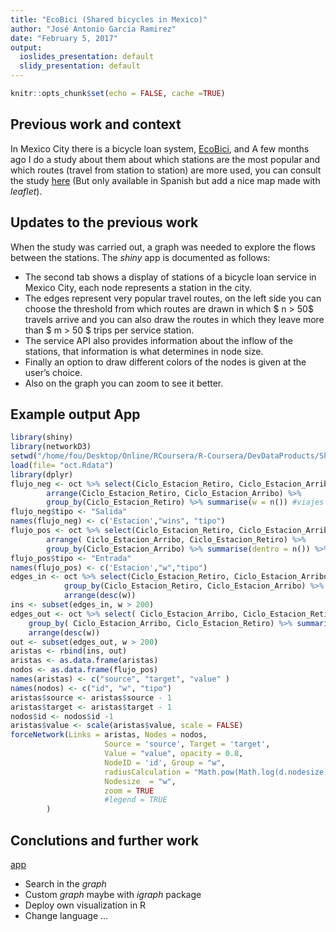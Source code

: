 ```yaml
---
title: "EcoBici (Shared bicycles in Mexico)"
author: "José Antonio García Ramirez"
date: "February 5, 2017"
output:
  ioslides_presentation: default
  slidy_presentation: default
---
```


```r
knitr::opts_chunk$set(echo = FALSE, cache =TRUE)
```

## Previous work and context
In Mexico City there is a bicycle loan system, [EcoBici](https://www.ecobici.cdmx.gob.mx/), and A few months ago I do a study about them about which stations are the most popular and which routes (travel from station to station) are more used, you can consult the study [here](https://github.com/fou-foo/opi_test/blob/master/exa_opi.html) (But only available in Spanish but add a nice map made with _leaflet_). 

##  Updates to the previous work
When the study was carried out, a graph was needed to explore the flows between the stations.
The _shiny_ app is documented as follows:

   * The second tab shows a display of stations of a bicycle loan service in Mexico City, each node represents a station in the city.
   * The edges represent very popular travel routes, on the left side you can choose the threshold from which routes are drawn in which $ n > 50$ travels arrive and you can also draw the routes in which they leave more than $ m > 50 $ trips per service station.
   * The service API also provides information about the inflow of the stations, that information is what determines in node size.
   * Finally an option to draw different colors of the nodes is given at the user's choice.
   * Also on the graph you can zoom to see it better.

## Example output App

```r
library(shiny)
library(networkD3)
setwd("/home/fou/Desktop/Online/RCoursera/R-Coursera/DevDataProducts/ShinyGraph")
load(file= "oct.Rdata")
library(dplyr)
flujo_neg <- oct %>% select(Ciclo_Estacion_Retiro, Ciclo_Estacion_Arribo) %>%
		arrange(Ciclo_Estacion_Retiro, Ciclo_Estacion_Arribo) %>%
		group_by(Ciclo_Estacion_Retiro) %>% summarise(w = n()) #viajes que salen de estacion
flujo_neg$tipo <- "Salida" 
names(flujo_neg) <- c('Estacion',"wins", "tipo")
flujo_pos <- oct %>% select(Ciclo_Estacion_Retiro, Ciclo_Estacion_Arribo) %>%
		arrange( Ciclo_Estacion_Arribo, Ciclo_Estacion_Retiro) %>%
		group_by(Ciclo_Estacion_Arribo) %>% summarise(dentro = n()) %>% arrange(desc(dentro))
flujo_pos$tipo <- "Entrada"
names(flujo_pos) <- c('Estacion',"w","tipo")
edges_in <- oct %>% select(Ciclo_Estacion_Retiro, Ciclo_Estacion_Arribo) %>%
			group_by(Ciclo_Estacion_Retiro, Ciclo_Estacion_Arribo) %>% summarise(w = n()) %>%
			arrange(desc(w))
ins <- subset(edges_in, w > 200)
edges_out <- oct %>% select( Ciclo_Estacion_Arribo, Ciclo_Estacion_Retiro) %>%
	group_by( Ciclo_Estacion_Arribo, Ciclo_Estacion_Retiro) %>% summarise(w = n()) %>%
	arrange(desc(w))
out <- subset(edges_out, w > 200)
aristas <- rbind(ins, out)
aristas <- as.data.frame(aristas)
nodos <- as.data.frame(flujo_pos)
names(aristas) <- c("source", "target", "value" )
names(nodos) <- c("id", "w", "tipo")
aristas$source <- aristas$source - 1
aristas$target <- aristas$target - 1
nodos$id <- nodos$id -1 
aristas$value <- scale(aristas$value, scale = FALSE)
forceNetwork(Links = aristas, Nodes = nodos,
					 Source = 'source', Target = 'target',
					 Value = "value", opacity = 0.8,
					 NodeID = 'id', Group = "w",
					 radiusCalculation = "Math.pow(Math.log(d.nodesize), 1.5)",
					 Nodesize  = "w", 
					 zoom = TRUE
					 #legend = TRUE
		)
```




## Conclutions and further work

[app](https://foufoo.shinyapps.io/appgrafo/)

  * Search in the _graph_
  * Custom _graph_ maybe with _igraph_ package
  * Deploy own visualization in R
  * Change language ...